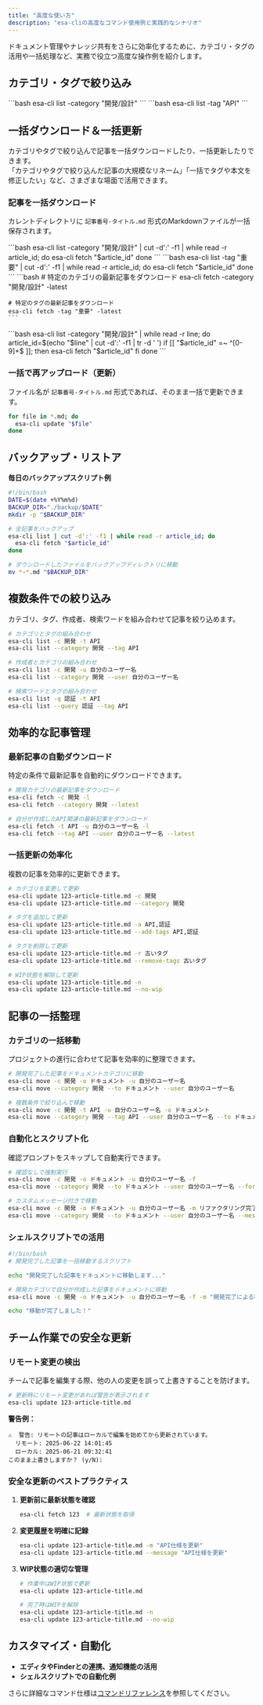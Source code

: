 ```yaml
---
title: "高度な使い方"
description: "esa-cliの高度なコマンド使用例と実践的なシナリオ"
---
```



ドキュメント管理やナレッジ共有をさらに効率化するために、カテゴリ・タグの活用や一括処理など、実務で役立つ高度な操作例を紹介します。

## カテゴリ・タグで絞り込み

<Tabs>
  <TabItem label="カテゴリで絞り込み">
    ```bash
    esa-cli list -category "開発/設計"
    ```
  </TabItem>

  <TabItem label="タグで絞り込み">
    ```bash
    esa-cli list -tag "API"
    ```
  </TabItem>
</Tabs>

## 一括ダウンロード＆一括更新

カテゴリやタグで絞り込んで記事を一括ダウンロードしたり、一括更新したりできます。  
「カテゴリやタグで絞り込んだ記事の大規模なリネーム」「一括でタグや本文を修正したい」など、さまざまな場面で活用できます。


### 記事を一括ダウンロード

カレントディレクトリに `記事番号-タイトル.md` 形式のMarkdownファイルが一括保存されます。

<Tabs>
  <TabItem label="カテゴリで指定">
    ```bash
    esa-cli list -category "開発/設計" | cut -d':' -f1 | while read -r article_id; do
      esa-cli fetch "$article_id"
    done
    ```
  </TabItem>
  <TabItem label="タグで指定">
    ```bash
    esa-cli list -tag "重要" | cut -d':' -f1 | while read -r article_id; do
      esa-cli fetch "$article_id"
    done
    ```
  </TabItem>
  <TabItem label="最新記事をダウンロード">
    ```bash
    # 特定のカテゴリの最新記事をダウンロード
    esa-cli fetch -category "開発/設計" -latest
    
    # 特定のタグの最新記事をダウンロード
    esa-cli fetch -tag "重要" -latest
    ```
  </TabItem>
  <TabItem label="より安全な方法">
    ```bash
    esa-cli list -category "開発/設計" | while read -r line; do
      article_id=$(echo "$line" | cut -d':' -f1 | tr -d ' ')
      if [[ "$article_id" =~ ^[0-9]+$ ]]; then
        esa-cli fetch "$article_id"
      fi
    done
    ```
  </TabItem>
</Tabs>

### 一括で再アップロード（更新）

ファイル名が `記事番号-タイトル.md` 形式であれば、そのまま一括で更新できます。

```bash
for file in *.md; do
  esa-cli update "$file"
done
```

## バックアップ・リストア

**毎日のバックアップスクリプト例**
```bash
#!/bin/bash
DATE=$(date +%Y%m%d)
BACKUP_DIR="./backup/$DATE"
mkdir -p "$BACKUP_DIR"

# 全記事をバックアップ
esa-cli list | cut -d':' -f1 | while read -r article_id; do
  esa-cli fetch "$article_id"
done

# ダウンロードしたファイルをバックアップディレクトリに移動
mv *-*.md "$BACKUP_DIR"
```

## 複数条件での絞り込み

カテゴリ、タグ、作成者、検索ワードを組み合わせて記事を絞り込めます。

```bash
# カテゴリとタグの組み合わせ
esa-cli list -c 開発 -t API
esa-cli list --category 開発 --tag API

# 作成者とカテゴリの組み合わせ
esa-cli list -c 開発 -u 自分のユーザー名
esa-cli list --category 開発 --user 自分のユーザー名

# 検索ワードとタグの組み合わせ
esa-cli list -q 認証 -t API
esa-cli list --query 認証 --tag API
```

## 効率的な記事管理

### 最新記事の自動ダウンロード

特定の条件で最新記事を自動的にダウンロードできます。

```bash
# 開発カテゴリの最新記事をダウンロード
esa-cli fetch -c 開発 -l
esa-cli fetch --category 開発 --latest

# 自分が作成したAPI関連の最新記事をダウンロード
esa-cli fetch -t API -u 自分のユーザー名 -l
esa-cli fetch --tag API --user 自分のユーザー名 --latest
```

### 一括更新の効率化

複数の記事を効率的に更新できます。

```bash
# カテゴリを変更して更新
esa-cli update 123-article-title.md -c 開発
esa-cli update 123-article-title.md --category 開発

# タグを追加して更新
esa-cli update 123-article-title.md -a API,認証
esa-cli update 123-article-title.md --add-tags API,認証

# タグを削除して更新
esa-cli update 123-article-title.md -r 古いタグ
esa-cli update 123-article-title.md --remove-tags 古いタグ

# WIP状態を解除して更新
esa-cli update 123-article-title.md -n
esa-cli update 123-article-title.md --no-wip
```

## 記事の一括整理

### カテゴリの一括移動

プロジェクトの進行に合わせて記事を効率的に整理できます。

```bash
# 開発完了した記事をドキュメントカテゴリに移動
esa-cli move -c 開発 -o ドキュメント -u 自分のユーザー名
esa-cli move --category 開発 --to ドキュメント --user 自分のユーザー名

# 複数条件で絞り込んで移動
esa-cli move -c 開発 -t API -u 自分のユーザー名 -o ドキュメント
esa-cli move --category 開発 --tag API --user 自分のユーザー名 --to ドキュメント
```

### 自動化とスクリプト化

確認プロンプトをスキップして自動実行できます。

```bash
# 確認なしで強制実行
esa-cli move -c 開発 -o ドキュメント -u 自分のユーザー名 -f
esa-cli move --category 開発 --to ドキュメント --user 自分のユーザー名 --force

# カスタムメッセージ付きで移動
esa-cli move -c 開発 -o ドキュメント -u 自分のユーザー名 -m リファクタリング完了
esa-cli move --category 開発 --to ドキュメント --user 自分のユーザー名 --message リファクタリング完了
```

### シェルスクリプトでの活用

```bash
#!/bin/bash
# 開発完了した記事を一括移動するスクリプト

echo "開発完了した記事をドキュメントに移動します..."

# 開発カテゴリで自分が作成した記事をドキュメントに移動
esa-cli move -c 開発 -o ドキュメント -u 自分のユーザー名 -f -m "開発完了による移動"

echo "移動が完了しました！"
```

## チーム作業での安全な更新

### リモート変更の検出

チームで記事を編集する際、他の人の変更を誤って上書きすることを防げます。

```bash
# 更新時にリモート変更があれば警告が表示されます
esa-cli update 123-article-title.md
```

**警告例：**
```
⚠️  警告: リモートの記事はローカルで編集を始めてから更新されています。
  リモート: 2025-06-22 14:01:45
  ローカル: 2025-06-21 09:32:41
このまま上書きしますか？ (y/N):
```

### 安全な更新のベストプラクティス

1. **更新前に最新状態を確認**
   ```bash
   esa-cli fetch 123  # 最新状態を取得
   ```

2. **変更履歴を明確に記録**
   ```bash
   esa-cli update 123-article-title.md -m "API仕様を更新"
   esa-cli update 123-article-title.md --message "API仕様を更新"
   ```

3. **WIP状態の適切な管理**
   ```bash
   # 作業中はWIP状態で更新
   esa-cli update 123-article-title.md
   
   # 完了時はWIPを解除
   esa-cli update 123-article-title.md -n
   esa-cli update 123-article-title.md --no-wip
   ```

## カスタマイズ・自動化

- **エディタやFinderとの連携、通知機能の活用**
- **シェルスクリプトでの自動化例**

さらに詳細なコマンド仕様は[コマンドリファレンス](/commands)を参照してください。 